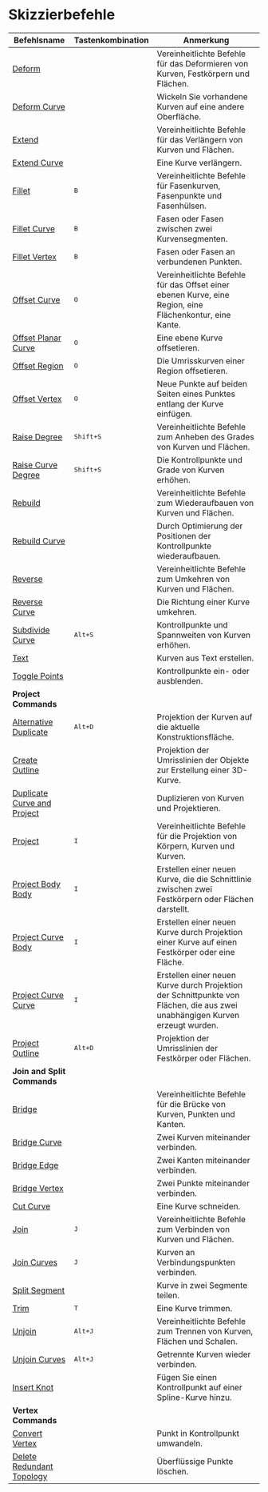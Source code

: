 # Skizzierbefehle

| Befehlsname                                                       | Tastenkombination          | Anmerkung                                                                                                    |
| ----------------------------------------------------------------- | -------------------------- | ---------------------------------------------------------------------------------------------------------------- |
| [Deform](/sketch/deform)                                           |                            | Vereinheitlichte Befehle für das Deformieren von Kurven, Festkörpern und Flächen.                                |
| [Deform Curve](/sketch/deform-sketch)                              |                            | Wickeln Sie vorhandene Kurven auf eine andere Oberfläche.                                                        |
| [Extend](/sketch/extend)                                           |                            | Vereinheitlichte Befehle für das Verlängern von Kurven und Flächen.                                             |
| [Extend Curve](/sketch/extend-curve)                               |                            | Eine Kurve verlängern.                                                                                         |
| [Fillet](/sketch/fillet)                                           | <kbd>B</kbd>               | Vereinheitlichte Befehle für Fasenkurven, Fasenpunkte und Fasenhülsen.                                        |
| [Fillet Curve](/sketch/fillet-curve)                               | <kbd>B</kbd>               | Fasen oder Fasen zwischen zwei Kurvensegmenten.                                                                 |
| [Fillet Vertex](/sketch/fillet-vertex)                             | <kbd>B</kbd>               | Fasen oder Fasen an verbundenen Punkten.                                                                        |
| [Offset Curve](/sketch/offset-curve)                               | <kbd>O</kbd>               | Vereinheitlichte Befehle für das Offset einer ebenen Kurve, eine Region, eine Flächenkontur, eine Kante.         |
| [Offset Planar Curve](/sketch/offset-planar-curve)                 | <kbd>O</kbd>               | Eine ebene Kurve offsetieren.                                                                                   |
| [Offset Region](/sketch/offset-region)                             | <kbd>O</kbd>               | Die Umrisskurven einer Region offsetieren.                                                                      |
| [Offset Vertex](/sketch/offset-vertex)                             | <kbd>O</kbd>               | Neue Punkte auf beiden Seiten eines Punktes entlang der Kurve einfügen.                                         |
| [Raise Degree](/sketch/raise-degree)                               | <kbd>Shift+S</kbd>       | Vereinheitlichte Befehle zum Anheben des Grades von Kurven und Flächen.                                         |
| [Raise Curve Degree](/sketch/raise-curve-degree)                   | <kbd>Shift+S</kbd>       | Die Kontrollpunkte und Grade von Kurven erhöhen.                                                                |
| [Rebuild](/sketch/rebuild)                                         |                            | Vereinheitlichte Befehle zum Wiederaufbauen von Kurven und Flächen.                                             |
| [Rebuild Curve](/sketch/rebuild-curve)                             |                            | Durch Optimierung der Positionen der Kontrollpunkte wiederaufbauen.                                             |
| [Reverse](/sketch/reverse)                                         |                            | Vereinheitlichte Befehle zum Umkehren von Kurven und Flächen.                                                   |
| [Reverse Curve](/sketch/reverse-curve)                             |                            | Die Richtung einer Kurve umkehren.                                                                             |
| [Subdivide Curve](/sketch/subdivide-curve)                         | <kbd>Alt+S</kbd>         | Kontrollpunkte und Spannweiten von Kurven erhöhen.                                                               |
| [Text](/sketch/text)                                               |                            | Kurven aus Text erstellen.                                                                                     |
| [Toggle Points](/sketch/toggle-points)                             |                            | Kontrollpunkte ein- oder ausblenden.                                                                           |
| **Project Commands**                                               |                           |                                                                                                            |
| [Alternative Duplicate](/sketch/alternative-duplicate)             | <kbd>Alt+D</kbd>       | Projektion der Kurven auf die aktuelle Konstruktionsfläche.                                                     |
| [Create Outline](/sketch/create-outline)                           |                          | Projektion der Umrisslinien der Objekte zur Erstellung einer 3D-Kurve.                                        |
| [Duplicate Curve and Project](/sketch/duplicate-curve-and-project) |                          | Duplizieren von Kurven und Projektieren.                                                                        |
| [Project](/sketch/project)                                         | <kbd>I</kbd>             | Vereinheitlichte Befehle für die Projektion von Körpern, Kurven und Kurven.                                   |
| [Project Body Body](/sketch/project-body-body)                     | <kbd>I</kbd>             | Erstellen einer neuen Kurve, die die Schnittlinie zwischen zwei Festkörpern oder Flächen darstellt.             |
| [Project Curve Body](/sketch/project-curve-body)                   | <kbd>I</kbd>             | Erstellen einer neuen Kurve durch Projektion einer Kurve auf einen Festkörper oder eine Fläche.                 |
| [Project Curve Curve](/sketch/project-curve-curve)                 | <kbd>I</kbd>             | Erstellen einer neuen Kurve durch Projektion der Schnittpunkte von Flächen, die aus zwei unabhängigen Kurven erzeugt wurden. |
| [Project Outline](/sketch/project-outline)                         | <kbd>Alt+D</kbd>       | Projektion der Umrisslinien der Festkörper oder Flächen.                                                       |
| **Join and Split Commands**                                        |                            |                                                                                                            |
| [Bridge](/sketch/bridge)                                           |                          | Vereinheitlichte Befehle für die Brücke von Kurven, Punkten und Kanten.                                        |
| [Bridge Curve](/sketch/bridge-curve)                               |                          | Zwei Kurven miteinander verbinden.                                                                               |
| [Bridge Edge](/sketch/bridge-edge)                                 |                          | Zwei Kanten miteinander verbinden.                                                                               |
| [Bridge Vertex](/sketch/bridge-vertex)                             |                          | Zwei Punkte miteinander verbinden.                                                                               |
| [Cut Curve](/sketch/cut-curve)                                     |                          | Eine Kurve schneiden.                                                                                          |
| [Join](/sketch/join)                                               | <kbd>J</kbd>             | Vereinheitlichte Befehle zum Verbinden von Kurven und Flächen.                                                |
| [Join Curves](/sketch/join-curves)                                 | <kbd>J</kbd>             | Kurven an Verbindungspunkten verbinden.                                                                         |
| [Split Segment](/sketch/split-segment)                             |                          | Kurve in zwei Segmente teilen.                                                                                  |
| [Trim](/sketch/trim)                                               | <kbd>T</kbd>             | Eine Kurve trimmen.                                                                                           |
| [Unjoin](/sketch/unjoin)                                           | <kbd>Alt+J</kbd>       | Vereinheitlichte Befehle zum Trennen von Kurven, Flächen und Schalen.                                         |
| [Unjoin Curves](/sketch/unjoin-curve)                              | <kbd>Alt+J</kbd>       | Getrennte Kurven wieder verbinden.                                                                             |
| [Insert Knot](/sketch/insert-knot)                                 |                        | Fügen Sie einen Kontrollpunkt auf einer Spline-Kurve hinzu.                                                       |
| **Vertex Commands**                                                |                          |                                                                                                            |
| [Convert Vertex](/sketch/convert-vertex)                           |                          | Punkt in Kontrollpunkt umwandeln.                                                                               |
| [Delete Redundant Topology](/sketch/delete-redundant-topology)     |                          | Überflüssige Punkte löschen.                                                                                    |
